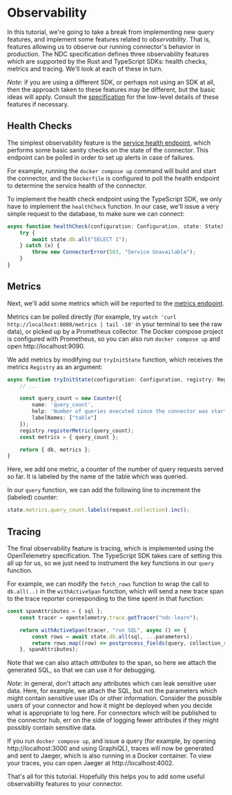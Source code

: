 # Observability

In this tutorial, we're going to take a break from implementing new query features, and implement some features related to _observability_. That is, features allowing us to observe our running connector's behavior in production. The NDC specification defines three observability features which are supported by the Rust and TypeScript SDKs: health checks, metrics and tracing. We'll look at each of these in turn.

_Note_: if you are using a different SDK, or perhaps not using an SDK at all, then the approach taken to these features may be different, but the basic ideas will apply. Consult the [specification](http://hasura.github.io/ndc-spec/) for the low-level details of these features if necessary.

## Health Checks

The simplest observability feature is the [service health endpoint](https://hasura.github.io/ndc-spec/specification/health.html), which performs some basic sanity checks on the state of the connector. This endpoint can be polled in order to set up alerts in case of failures.

For example, running the `docker compose up` command will build and start the connector, and the `Dockerfile` is configured to poll the health endpoint to determine the service health of the connector.

To implement the health check endpoint using the TypeScript SDK, we only have to implement the `healthCheck` function. In our case, we'll issue a very simple request to the database, to make sure we can connect:

```typescript
async function healthCheck(configuration: Configuration, state: State): Promise<undefined> {
    try {
        await state.db.all("SELECT 1");
    } catch (x) {
        throw new ConnectorError(503, "Service Unavailable");
    }
}
```

## Metrics

Next, we'll add some metrics which will be reported to the [metrics endpoint](https://hasura.github.io/ndc-spec/specification/metrics.html).

Metrics can be polled directly (for example, try `watch 'curl http://localhost:8080/metrics | tail -10'` in your
terminal to see the raw data), or picked up by a Prometheus collector. The Docker compose project is configured with
Prometheus, so you can also run `docker compose up` and open http://localhost:9090.

We add metrics by modifying our `tryInitState` function, which receives the metrics `Registry` as an argument:

```typescript
async function tryInitState(configuration: Configuration, registry: Registry): Promise<State> {
    // ...

    const query_count = new Counter({
        name: 'query_count',
        help: 'Number of queries executed since the connector was started',
        labelNames: ["table"]
    });
    registry.registerMetric(query_count);
    const metrics = { query_count };

    return { db, metrics };
}
```

Here, we add one metric, a counter of the number of query requests served so far. It is labeled by the name of the table
which was queried.

In our `query` function, we can add the following line to increment the (labeled) counter:

```typescript
state.metrics.query_count.labels(request.collection).inc();
```

## Tracing

The final observability feature is tracing, which is implemented using the OpenTelemetry specification. The TypeScript
SDK takes care of setting this all up for us, so we just need to instrument the key functions in our `query` function.

For example, we can modify the `fetch_rows` function to wrap the call to `db.all(..)` in the `withActiveSpan` function,
which will send a new trace span to the trace reporter corresponding to the time spent in that function:

```typescript
const spanAttributes = { sql };
    const tracer = opentelemetry.trace.getTracer("ndc-learn");

    return withActiveSpan(tracer, "run SQL", async () => {
        const rows = await state.db.all(sql, ...parameters);
        return rows.map((row) => postprocess_fields(query, collection_relationships, row))
    }, spanAttributes);
```

Note that we can also attach _attributes_ to the span, so here we attach the generated SQL, so that we can use it for
debugging.

_Note_: in general, don't attach any attributes which can leak sensitive user data. Here, for example, we attach the
SQL, but not the parameters which might contain sensitive user IDs or other information. Consider the possible users of
your connector and how it might be deployed when you decide what is appropriate to log here. For connectors which will
be published to the connector hub, err on the side of logging fewer attributes if they might possibly contain sensitive
data.

If you run `docker compose up`, and issue a query (for example, by opening http://localhost:3000 and using GraphiQL),
traces will now be generated and sent to Jaeger, which is also running in a Docker container. To view your traces, you
can open Jaeger at http://localhost:4002.

That's all for this tutorial. Hopefully this helps you to add some useful observability features to your connector.